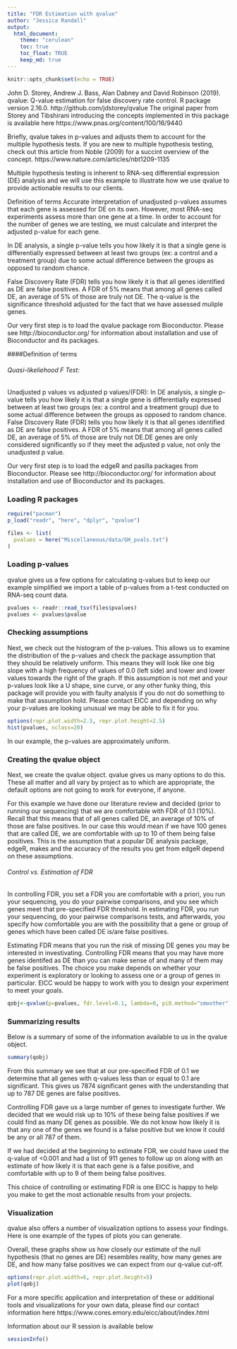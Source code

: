 ```yaml
---
title: "FDR Estimation with qvalue"
author: "Jessica Randall"
output: 
  html_document:
    theme: "cerulean"
    toc: true
    toc_float: TRUE
    keep_md: true
---
```

```r
knitr::opts_chunk$set(echo = TRUE)
```

John D. Storey, Andrew J. Bass, Alan Dabney and David Robinson (2019). qvalue: Q-value estimation for false discovery rate control. R package version 2.16.0. http://github.com/jdstorey/qvalue
The original paper from Storey and Tibshirani introducing the concepts implemented in this package is available here https://www.pnas.org/content/100/16/9440

Briefly, qvalue takes in p-values and adjusts them to account for the multiple hypothesis tests. If you are new to multiple hypothesis testing, check out this article from Noble (2009) for a succint overview of the concept. https://www.nature.com/articles/nbt1209-1135

Multiple hypothesis testing is inherent to RNA-seq differential expression (DE) analysis and we will use this example to illustrate how we use qvalue to provide actionable results to our clients.

Definition of terms
Accurate interpretation of unadjusted p-values assumes that each gene is assessed for DE on its own. However, most RNA-seq experiments assess more than one gene at a time. In order to account for the number of genes we are testing, we must calculate and interpret the adjusted p-value for each gene.

In DE analysis, a single p-value tells you how likely it is that a single gene is differentially expressed between at least two groups (ex: a control and a treatment group) due to some actual difference between the groups as opposed to random chance.

False Discovery Rate (FDR) tells you how likely it is that all genes identified as DE are false positives. A FDR of 5% means that among all genes called DE, an average of 5% of those are truly not DE. The q-value is the significance threshold adjusted for the fact that we have assessed muliple genes.

Our very first step is to load the qvalue package rom Bioconductor. Please see http://bioconductor.org/ for information about installation and use of Bioconductor and its packages.

####Definition of terms

###### Quasi-likeliehood F Test:
Unadjusted p values vs adjusted p values/(FDR): In DE analysis, a single p-value tells you how likely it is that a single gene is differentially expressed between at least two groups (ex: a control and a treatment group) due to some actual difference between the groups as opposed to random chance. False Discovery Rate (FDR) tells you how likely it is that all genes identified as DE are false positives. A FDR of 5% means that among all genes called DE, an average of 5% of those are truly not DE.DE genes are only considered significantly so if they meet the adjusted p value, not only the unadjusted p value.

Our very first step is to load the edgeR and pasilla packages from Bioconductor. Please see http://bioconductor.org/ for information about installation and use of Bioconductor and its packages.

### Loading R packages 

```r
require("pacman")
p_load("readr", "here", "dplyr", "qvalue")

files <- list(
  pvalues = here("Miscellaneous/data/GH_pvals.txt")
)
```

### Loading p-values
qvalue gives us a few options for calculating q-values but to keep our example simplified we import a table of p-values from a t-test conducted on RNA-seq count data.
```r
pvalues <- readr::read_tsv(files$pvalues)
pvalues <- pvalues$pvalue
```

### Checking assumptions
Next, we check out the histogram of the p-values. This allows us to examine the distribution 
of the p-values and check the package assumption that they should be relatively uniform. 
This means they will look like one big slope with a high frequency of values of 0.0 (left side) 
and lower and lower values towards the right of the graph. If this assumption is not met and 
your p-values look like a U shape, sine curve, or any other funky thing, this package will 
provide you with faulty analysis if you do not do something to make that assumption hold. 
Please contact EICC and depending on why your p-values are looking unusual we may be able to fix it for you.

```r
options(repr.plot.width=2.5, repr.plot.height=2.5)
hist(pvalues, nclass=20)
```

In our example, the p-values are approximately uniform. 

### Creating the qvalue object
Next, we create the qvalue object. qvalue gives us many options to do this. 
These all matter and all vary by project as to which are appropriate, the default 
options are not going to work for everyone, if anyone.

For this example we have done our literature review and decided (prior to running our sequencing) 
that we are comfortable with FDR of 0.1 (10%). Recall that this means that of all genes called DE, 
an average of 10% of those are false positives. In our case this would mean if we have 100 genes that
are called DE, we are comfortable with up to 10 of them being false positives. This is the assumption 
that a popular DE analysis package, edgeR, makes and the accuracy of the results you get from edgeR depend
on these assumptions.

###### Control vs. Estimation of FDR
In controlling FDR, you set a FDR you are comfortable with a priori, you run your sequencing, 
you do your pairwise comparisons, and you see which genes meet that pre-specified FDR threshold. 
In estimating FDR, you run your sequencing, do your pairwise comparisons tests, and afterwards, 
you specify how comfortable you are with the possibility that a gene or group of genes which have 
been called DE is/are false positives.

Estimating FDR means that you run the risk of missing DE genes you may be interested in investivating. 
Controlling FDR means that you may have more genes identifed as DE than you can make sense of and many
of them may be false positives. The choice you make depends on whether your experiment is exploratory 
or looking to assess one or a group of genes in particular. EICC would be happy to work with you to 
design your experiment to meet your goals.

```r
qobj<-qvalue(p=pvalues, fdr.level=0.1, lambda=0, pi0.method="smoother")
```
### Summarizing results

Below is a summary of some of the information available to us in the qvalue object.

```r
summary(qobj)
```

From this summary we see that at our pre-specified FDR of 0.1 we determine that all genes 
with q-values less than or equal to 0.1 are significant. This gives us 7874 significant genes 
with the understanding that up to 787 DE genes are false positives.

Controlling FDR gave us a large number of genes to investigate further. We decided that we would 
risk up to 10% of these being false positives if we could find as many DE genes as possible. 
We do not know how likely it is that any one of the genes we found is a false positive but we 
know it could be any or all 787 of them.

If we had decided at the beginning to estimate FDR, we could have used the q-value of <0.001 and 
had a list of 911 genes to follow up on along with an estimate of how likely it is that each gene 
is a false positive, and comfortable with up to 9 of them being false positives.

This choice of controlling or estimating FDR is one EICC is happy to help you make to get the most 
actionable results from your projects.

### Visualization
qvalue also offers a number of visualization options to assess your findings. 
Here is one example of the types of plots you can generate.

Overall, these graphs show us how closely our estimate of the null hypothesis (that no genes are DE) 
resembles reality, how many genes are DE, and how many false positives we can expect from our q-value cut-off.

```r
options(repr.plot.width=6, repr.plot.height=5)
plot(qobj)
```

For a more specific application and interpretation of these or additional tools and visualizations for your own data, please find our contact information here https://www.cores.emory.edu/eicc/about/index.html

Information about our R session is available below

```r
sessionInfo()
```






















